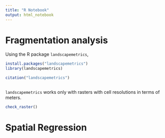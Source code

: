 ```yaml
---
title: "R Notebook"
output: html_notebook
---
```


# Fragmentation analysis
Using the R package `landscapemetrics`, 
```r
install.packages("landscapemetrics")
library(landscapemetrics)

citation("landscapemetrics")
```

```r

```

`landscapemetrics` works only with rasters with cell resolutions in terms of meters.
```r

check_raster()
```


# Spatial Regression
